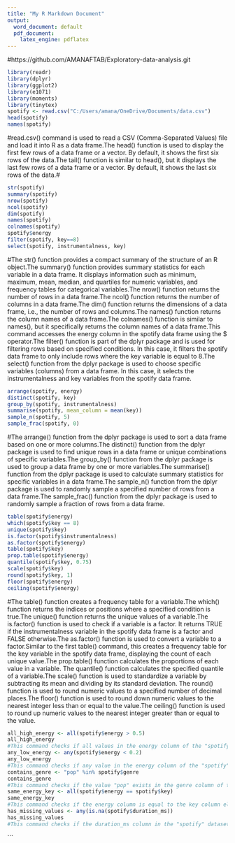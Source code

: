 ---
title: "My R Markdown Document"
output:
  word_document: default
  pdf_document:
    latex_engine: pdflatex
---
#https://github.com/AMANAFTAB/Exploratory-data-analysis.git
```{r}
library(readr)
library(dplyr)
library(ggplot2)
library(e1071)
library(moments)
library(tinytex)
spotify <- read.csv("C:/Users/amana/OneDrive/Documents/data.csv")
head(spotify)
names(spotify)
```

#read.csv() command is used to read a CSV (Comma-Separated Values) file and load it into R as a data frame.The head() function is used to display the first few rows of a data frame or a vector. By default, it shows the first six rows of the data.The tail() function is similar to head(), but it displays the last few rows of a data frame or a vector. By default, it shows the last six rows of the data.#

```{r}
str(spotify)
summary(spotify)
nrow(spotify)
ncol(spotify)
dim(spotify)
names(spotify)
colnames(spotify)
spotify$energy
filter(spotify, key==8)
select(spotify, instrumentalness, key)
```

#The str() function provides a compact summary of the structure of an R object.The summary() function provides summary statistics for each variable in a data frame. It displays information such as minimum, maximum, mean, median, and quartiles for numeric variables, and frequency tables for categorical variables.The nrow() function returns the number of rows in a data frame.The ncol() function returns the number of columns in a data frame.The dim() function returns the dimensions of a data frame, i.e., the number of rows and columns.The names() function returns the column names of a data frame.The colnames() function is similar to names(), but it specifically returns the column names of a data frame.This command accesses the energy column in the spotify data frame using the \$ operator.The filter() function is part of the dplyr package and is used for filtering rows based on specified conditions. In this case, it filters the spotify data frame to only include rows where the key variable is equal to 8.The select() function from the dplyr package is used to choose specific variables (columns) from a data frame. In this case, it selects the instrumentalness and key variables from the spotify data frame.

```{r}
arrange(spotify, energy)
distinct(spotify, key)
group_by(spotify, instrumentalness)
summarise(spotify, mean_column = mean(key))
sample_n(spotify, 5)
sample_frac(spotify, 0) 
```

#The arrange() function from the dplyr package is used to sort a data frame based on one or more columns.The distinct() function from the dplyr package is used to find unique rows in a data frame or unique combinations of specific variables.The group_by() function from the dplyr package is used to group a data frame by one or more variables.The summarise() function from the dplyr package is used to calculate summary statistics for specific variables in a data frame.The sample_n() function from the dplyr package is used to randomly sample a specified number of rows from a data frame.The sample_frac() function from the dplyr package is used to randomly sample a fraction of rows from a data frame.

```{r}
table(spotify$energy)
which(spotify$key == 8)
unique(spotify$key)
is.factor(spotify$instrumentalness)
as.factor(spotify$energy)
table(spotify$key)
prop.table(spotify$energy)
quantile(spotify$key, 0.75)
scale(spotify$key)
round(spotify$key, 1) 
floor(spotify$energy)
ceiling(spotify$energy)
```

#The table() function creates a frequency table for a variable.The which() function returns the indices or positions where a specified condition is true.The unique() function returns the unique values of a variable.The is.factor() function is used to check if a variable is a factor. It returns TRUE if the instrumentalness variable in the spotify data frame is a factor and FALSE otherwise.The as.factor() function is used to convert a variable to a factor.Similar to the first table() command, this creates a frequency table for the key variable in the spotify data frame, displaying the count of each unique value.The prop.table() function calculates the proportions of each value in a variable. The quantile() function calculates the specified quantile of a variable.The scale() function is used to standardize a variable by subtracting its mean and dividing by its standard deviation. The round() function is used to round numeric values to a specified number of decimal places.The floor() function is used to round down numeric values to the nearest integer less than or equal to the value.The ceiling() function is used to round up numeric values to the nearest integer greater than or equal to the value.

```{r}
all_high_energy <- all(spotify$energy > 0.5)
all_high_energy
#This command checks if all values in the energy column of the "spotify" dataset are greater than 0.5. It returns TRUE if all values satisfy the condition, otherwise FALSE.
any_low_energy <- any(spotify$energy < 0.2)
any_low_energy
#This command checks if any value in the energy column of the "spotify" dataset is less than 0.2. It returns TRUE if at least one value satisfies the condition, otherwise FALSE.
contains_genre <- "pop" %in% spotify$genre
contains_genre
#This command checks if the value "pop" exists in the genre column of the "spotify" dataset. It returns TRUE if the value is found, otherwise FALSE.
same_energy_key <- all(spotify$energy == spotify$key)
same_energy_key
#This command checks if the energy column is equal to the key column element-wise in the "spotify" dataset. It returns TRUE if every corresponding pair of values is equal, otherwise FALSE.
has_missing_values <- any(is.na(spotify$duration_ms))
has_missing_values
#This command checks if the duration_ms column in the "spotify" dataset contains any missing values (represented by NA). It returns TRUE if there are any missing values, otherwise FALSE.
```

\`\`\`
